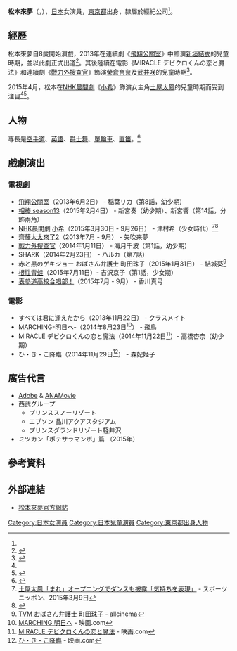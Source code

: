 {{藝人
| 類型= 女演員
| 外文名 = {{lang|ja|松本 来夢<br/>（まつもと らむ）}}
| 羅馬拼音 = Matsumoto Ramu
| 暱稱 = 
| 图片 = 
| 國籍 = {{JPN}}
| 出生日期 = {{birth_date_and_age|2003|7|31}}
| 出生地點 = {{JPN}}[[東京都|東京都]]
| 職業 = [[演員|演員]]
| 活躍年代 = 2013年至今
| 代表作 = 
| 出道作 = 
| 經紀公司 = {{link-ja|Office KEEL|オフィスキール}}
| 官方網站 = {{Official|http://www.o-keel.co.jp/actress/ramu_matsumoto}}
}}
'''松本來夢'''（{{lang-ja|松本 来夢}}，{{bd|2003年|7月31日}}），[[日本|日本]]女演員，[[東京都|東京都]]出身，隸屬於{{link-ja|Office KEEL|オフィスキール}}經紀公司<ref name=profile/>。

== 經歷 ==
松本來夢自8歲開始演戲，2013年在連續劇《[[飛翔公關室|飛翔公關室]]》中飾演[[新垣結衣|新垣結衣]]的兒童時期，並以此劇正式出道<ref name=sanspo>{{Cite news |title=朝ドラ『まれ』で好演！松本来夢、全国放送に「すごくドキドキ」 |newspaper=SANSPO.COM |publisher=サンケイスポーツ |date=2015-04-13 |author= |url=http://www.sanspo.com/geino/news/20150413/geo15041305030012-n1.html |accessdate=2015-04-14 |archive-date=2016-08-27 |archive-url=https://web.archive.org/web/20160827223656/http://www.sanspo.com/geino/news/20150413/geo15041305030012-n1.html |dead-url=no }}</ref>。其後陸續在電影《MIRACLE デビクロくんの恋と魔法》和連續劇《[[戰力外搜查官|戰力外搜查官]]》飾演[[榮倉奈奈|榮倉奈奈]]及[[武井咲|武井咲]]的兒童時期<ref>{{Cite news |title=“ちびまれ”役の松本来夢「生死がテーマの作品にも出たい」 |newspaper=週刊女性PRIME |publisher=主婦と生活社 |date=2015-04-02 |author= |url=http://www.jprime.jp/column/woman/10519/ |accessdate=2015-04-14 |archive-date=2016-03-10 |archive-url=https://web.archive.org/web/20160310093838/http://www.jprime.jp/column/woman/10519/ |dead-url=no }}</ref>。

2015年4月，松本在[[連續電視小說|NHK晨間劇]]《[[小希|小希]]》飾演女主角[[土屋太鳳|土屋太鳳]]的兒童時期而受到注目<ref name=sanspo/><ref>{{Cite news |title=【「まれ」の舞台裏】（1）スタッフを惚れさせた「まれ」子役「11歳・来夢」の“目力”と“プロ根性” |newspaper=産経ニュース |publisher=産経新聞社 |date=2015-03-28 |author=「まれ」チーフ演出 渡辺一貴 |url=http://www.sankei.com/premium/news/150328/prm1503280018-n2.html |page=2 |accessdate=2015-04-14 |archive-date=2017-12-01 |archive-url=https://web.archive.org/web/20171201032901/http://www.sankei.com/premium/news/150328/prm1503280018-n2.html |dead-url=no }}</ref>。

== 人物 ==
專長是[[空手道|空手道]]、[[英語|英語]]、[[爵士舞|爵士舞]]、[[單輪車|單輪車]]、[[直笛|直笛]]。<ref name=profile>{{Cite web|author=|date=|url=http://www.o-keel.co.jp/actress/ramu_matsumoto|title=オフィスキール 松本来夢|publisher=オフィスキール|accessdate=2015-04-14|archive-date=2015-04-02|archive-url=https://web.archive.org/web/20150402134530/http://www.o-keel.co.jp/actress/ramu_matsumoto|dead-url=yes}}</ref>

== 戲劇演出 ==
=== 電視劇 ===
* [[飛翔公關室|飛翔公關室]]（2013年6月2日） - 稲葉リカ（第8話，幼少期） 
* [[相棒|相棒 season13]]（2015年2月4日） - 新宮奏（幼少期）、新宮響（第14話，分飾兩角）
* [[連續電視小說|NHK晨間劇]] [[小希|小希]]（2015年3月30日 - 9月26日） - 津村希（少女時代）<ref>[http://www.sponichi.co.jp/entertainment/news/2015/03/09/kiji/K20150309009947600.html 土屋太鳳「まれ」オープニングでダンスも披露「気持ちを表現」] {{Wayback|url=http://www.sponichi.co.jp/entertainment/news/2015/03/09/kiji/K20150309009947600.html |date=20201203232334 }} - スポーツニッポン、2015年3月9日</ref><ref>{{Cite news |title=【「まれ」の舞台裏】（1）スタッフを惚れさせた「まれ」子役「11歳・来夢」の“目力”と“プロ根性” |newspaper=産経ニュース |publisher=産経新聞社 |date=2015-03-28 |author=「まれ」チーフ演出 渡辺一貴 |url=http://www.sankei.com/premium/news/150328/prm1503280018-n1.html |page=1 |accessdate=2015-07-12 |archive-date=2017-12-06 |archive-url=https://web.archive.org/web/20171206153941/http://www.sankei.com/premium/news/150328/prm1503280018-n1.html |dead-url=no }}</ref>
* [[齊藤太太來了|齊藤太太來了2]]（2013年7月 - 9月） - 矢吹来夢 
* [[戰力外搜查官|戰力外搜查官]]（2014年1月11日） - 海月千波（第1話，幼少期） 
* SHARK（2014年2月23日） - ハルカ（第7話）
* 赤と黒のゲキジョー おばさん弁護士 町田珠子（2015年1月31日） - 結城葵<ref>[http://www.allcinema.net/prog/show_c.php?num_c=351546 TVM おばさん弁護士 町田珠子] {{Wayback|url=http://www.allcinema.net/prog/show_c.php?num_c=351546 |date=20170721205155 }} - allcinema</ref>
* [[根性青蛙|根性青蛙]]（2015年7月11日）- 吉沢京子（第1話，少女期）
* [[表參道高校合唱部！|表參道高校合唱部！]]（2015年7月 - 9月） - 香川真弓 

=== 電影 ===
* すべては君に逢えたから（2013年11月22日） - クラスメイト
* MARCHING-明日へ-（2014年8月23日<ref>[http://eiga.com/movie/79431/ MARCHING 明日へ] {{Wayback|url=http://eiga.com/movie/79431/ |date=20200919160100 }} - 映画.com</ref>） - 飛鳥 
* MIRACLE デビクロくんの恋と魔法（2014年11月22日<ref>[http://eiga.com/movie/79725/ MIRACLE デビクロくんの恋と魔法] {{Wayback|url=http://eiga.com/movie/79725/ |date=20210122165956 }} - 映画.com</ref>）- 高橋杏奈（幼少期） 
* ひ・き・こ降臨（2014年11月29日<ref>[http://eiga.com/movie/81220/ ひ・き・こ降臨] {{Wayback|url=http://eiga.com/movie/81220/ |date=20210122104612 }} - 映画.com</ref>） - 森妃姫子 

== 廣告代言 ==
* [[Adobe_Systems|Adobe]] & [[全日本空輸|ANA]]Movie
* 西武グループ
** プリンススノーリゾート
** エプソン 品川アクアスタジアム
** プリンスグランドリゾート軽井沢
* ミツカン「ポテサラマンボ」篇 （2015年）

== 參考資料 ==
{{Reflist}}

== 外部連結 ==
* [http://www.o-keel.co.jp/actress/ramu_matsumoto 松本來夢官方網站] {{Wayback|url=http://www.o-keel.co.jp/actress/ramu_matsumoto |date=20150402134530 }}

{{DEFAULTSORT:Matsumoto Ramu}}
[[Category:日本女演員|Category:日本女演員]]
[[Category:日本兒童演員|Category:日本兒童演員]]
[[Category:東京都出身人物|Category:東京都出身人物]]